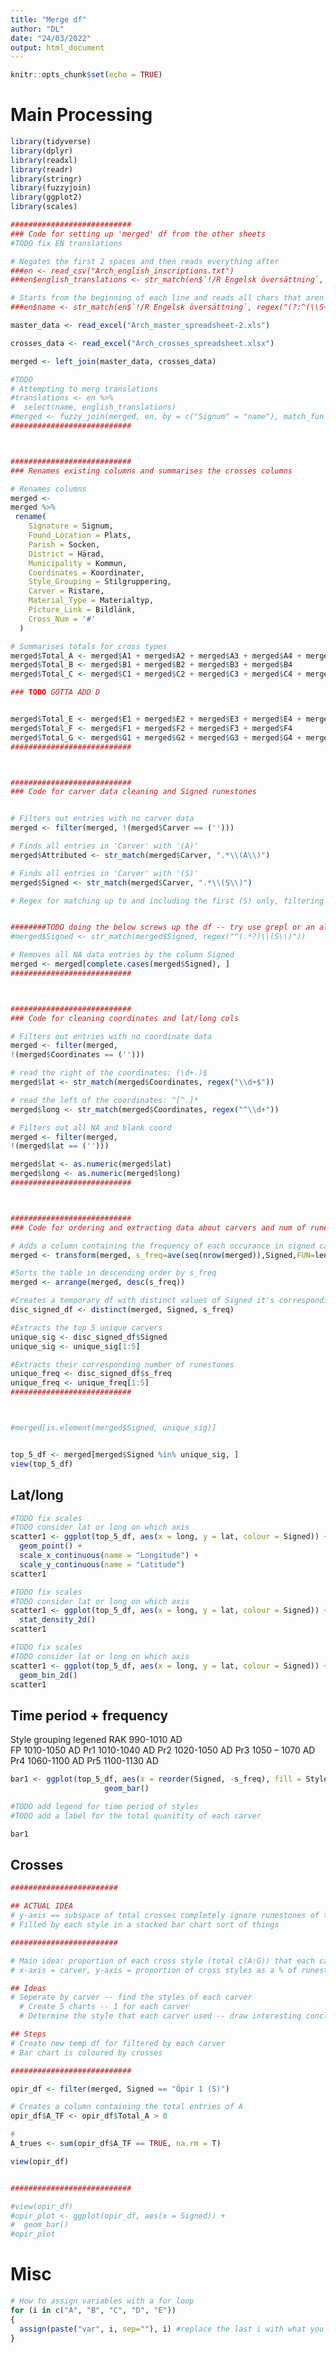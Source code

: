 ```yaml
---
title: "Merge df"
author: "DL"
date: "24/03/2022"
output: html_document
---
```


```r
knitr::opts_chunk$set(echo = TRUE)
```

# Main Processing
```r
library(tidyverse)
library(dplyr)
library(readxl)
library(readr)
library(stringr)
library(fuzzyjoin)
library(ggplot2)
library(scales)

###########################
### Code for setting up 'merged' df from the other sheets
#TODO fix EN translations

# Negates the first 2 spaces and then reads everything after
###en <- read_csv("Arch_english_inscriptions.txt")
###en$english_translations <- str_match(en$`!/R Engelsk översättning`, regex("(?: [^ ]* [^ ]* )(.*)"))

# Starts from the beginning of each line and reads all chars that aren't a space, then reads the space. Repeats 3 times, essentially matching the first 3 words
###en$name <- str_match(en$`!/R Engelsk översättning`, regex("(?:^(\\S+\\s+){3})"))

master_data <- read_excel("Arch_master_spreadsheet-2.xls")

crosses_data <- read_excel("Arch_crosses_spreadsheet.xlsx")

merged <- left_join(master_data, crosses_data)

#TODO
# Attempting to merg translations
#translations <- en %>%
#  select(name, english_translations)   
#merged <- fuzzy_join(merged, en, by = c("Signum" = "name"), match_fun = str_detect)
###########################



###########################
### Renames existing columns and summarises the crosses columns

# Renames columns
merged <-
merged %>%
 rename(
    Signature = Signum,
    Found_Location = Plats,
    Parish = Socken,
    District = Härad,
    Municipality = Kommun,
    Coordinates = Koordinater,
    Style_Grouping = Stilgruppering,
    Carver = Ristare,
    Material_Type = Materialtyp,
    Picture_Link = Bildlänk,
    Cross_Num = '#'
  )

# Summarises totals for cross types
merged$Total_A <- merged$A1 + merged$A2 + merged$A3 + merged$A4 + merged$A5 + merged$A6 + merged$A7 + merged$A8 + merged$A9
merged$Total_B <- merged$B1 + merged$B2 + merged$B3 + merged$B4
merged$Total_C <- merged$C1 + merged$C2 + merged$C3 + merged$C4 + merged$C5 + merged$C6 + merged$C7 + merged$C8 + merged$C9 + merged$C10

### TODO GOTTA ADD D


merged$Total_E <- merged$E1 + merged$E2 + merged$E3 + merged$E4 + merged$E5 + merged$E6 + merged$E7 + merged$E8 + merged$E9 + merged$E10
merged$Total_F <- merged$F1 + merged$F2 + merged$F3 + merged$F4
merged$Total_G <- merged$G1 + merged$G2 + merged$G3 + merged$G4 + merged$G5 + merged$G6
###########################



###########################
### Code for carver data cleaning and Signed runestones


# Filters out entries with no carver data
merged <- filter(merged, !(merged$Carver == ('')))

# Finds all entries in 'Carver' with '(A)'
merged$Attributed <- str_match(merged$Carver, ".*\\(A\\)")

# Finds all entries in 'Carver' with '(S)'
merged$Signed <- str_match(merged$Carver, ".*\\(S\\)")

# Regex for matching up to and including the first (S) only, filtering out most collabs


########TODO doing the below screws up the df -- try use grepl or an alternative method ........>############NOTE
#merged$Signed <- str_match(merged$Signed, regex("^(.*?)\\(S\\)"))

# Removes all NA data entries by the column Signed
merged <- merged[complete.cases(merged$Signed), ]
###########################



###########################
### Code for cleaning coordinates and lat/long cols

# Filters out entries with no coordinate data
merged <- filter(merged, 
!(merged$Coordinates == ('')))

# read the right of the coordinates: (\d+.)$
merged$lat <- str_match(merged$Coordinates, regex("\\d+$"))

# read the left of the coordinates: ^[^.]*
merged$long <- str_match(merged$Coordinates, regex("^\\d+"))

# Filters out all NA and blank coord
merged <- filter(merged, 
!(merged$lat == ('')))

merged$lat <- as.numeric(merged$lat)
merged$long <- as.numeric(merged$long)
###########################



###########################
### Code for ordering and extracting data about carvers and num of runestones

# Adds a column containing the frequency of each occurance in signed called s_freq
merged <- transform(merged, s_freq=ave(seq(nrow(merged)),Signed,FUN=length))

#Sorts the table in descending order by s_freq
merged <- arrange(merged, desc(s_freq))

#Creates a temporary df with distinct values of Signed it's corresponding s_freq
disc_signed_df <- distinct(merged, Signed, s_freq)

#Extracts the top 5 unique carvers
unique_sig <- disc_signed_df$Signed
unique_sig <- unique_sig[1:5]

#Extracts their corresponding number of runestones
unique_freq <- disc_signed_df$s_freq
unique_freq <- unique_freq[1:5]
###########################



#merged[is.element(merged$Signed, unique_sig)]


top_5_df <- merged[merged$Signed %in% unique_sig, ]
view(top_5_df)
```




## Lat/long 

```r
#TODO fix scales
#TODO consider lat or long on which axis
scatter1 <- ggplot(top_5_df, aes(x = long, y = lat, colour = Signed)) + 
  geom_point() +
  scale_x_continuous(name = "Longitude") +
  scale_y_continuous(name = "Latitude")
scatter1
```

```r
#TODO fix scales
#TODO consider lat or long on which axis
scatter1 <- ggplot(top_5_df, aes(x = long, y = lat, colour = Signed)) + 
  stat_density_2d()
scatter1
```

```r
#TODO fix scales
#TODO consider lat or long on which axis
scatter1 <- ggplot(top_5_df, aes(x = long, y = lat, colour = Signed)) + 
  geom_bin_2d()
scatter1
```



## Time period + frequency 
Style grouping legened
RAK	990-1010 AD   
FP	1010-1050 AD
Pr1	1010-1040 AD
Pr2	1020-1050 AD
Pr3	1050 – 1070 AD
Pr4	1060-1100 AD
Pr5	1100-1130 AD
```r
bar1 <- ggplot(top_5_df, aes(x = reorder(Signed, -s_freq), fill = Style_Grouping)) + 
                     geom_bar()

#TODO add legend for time period of styles
#TODO add a label for the total quanitity of each carver

bar1
```



## Crosses
```r
########################

## ACTUAL IDEA
# y-axis == subspace of total crosses completely ignore runestones of that specific carver
# Filled by each style in a stacked bar chart sort of things

########################

# Main idea: proportion of each cross style (total c(A:G)) that each carver used
# x-axis = carver, y-axis = proportion of cross styles as a % of runestones carved

## Ideas
# Seperate by carver -- find the styles of each carver
  # Create 5 charts -- 1 for each carver
  # Determine the style that each carver used -- draw interesting conclusion (qualitative)

## Steps
# Create new temp df for filtered by each carver
# Bar chart is coloured by crosses

###########################

opir_df <- filter(merged, Signed == "Öpir 1 (S)")

# Creates a column containing the total entries of A
opir_df$A_TF <- opir_df$Total_A > 0

#
A_trues <- sum(opir_df$A_TF == TRUE, na.rm = T)

view(opir_df)


###########################

#view(opir_df)
#opir_plot <- ggplot(opir_df, aes(x = Signed)) +
#  geom_bar()
#opir_plot

```


# Misc
```r

# How to assign variables with a for loop
for (i in c("A", "B", "C", "D", "E"))
{
  assign(paste("var", i, sep=""), i) #replace the last i with what you want each var to be
}

```

